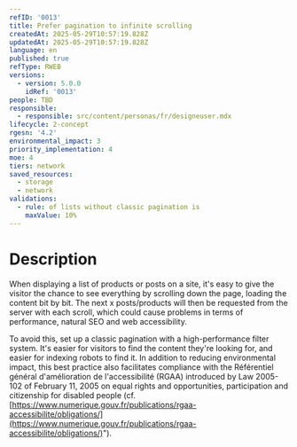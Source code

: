```yaml
---
refID: '0013'
title: Prefer pagination to infinite scrolling
createdAt: 2025-05-29T10:57:19.828Z
updatedAt: 2025-05-29T10:57:19.828Z
language: en
published: true
refType: RWEB
versions:
  - version: 5.0.0
    idRef: '0013'
people: TBD
responsible:
  - responsible: src/content/personas/fr/designeuser.mdx
lifecycle: 2-concept
rgesn: '4.2'
environmental_impact: 3
priority_implementation: 4
moe: 4
tiers: network
saved_resources:
  - storage
  - network
validations:
  - rule: of lists without classic pagination is
    maxValue: 10%
---
```


# Description

When displaying a list of products or posts on a site, it's easy to give the visitor the chance to see everything by scrolling down the page, loading the content bit by bit. The next x posts/products will then be requested from the server with each scroll, which could cause problems in terms of performance, natural SEO and web accessibility.

To avoid this, set up a classic pagination with a high-performance filter system. It's easier for visitors to find the content they're looking for, and easier for indexing robots to find it. In addition to reducing environmental impact, this best practice also facilitates compliance with the Référentiel général d'amélioration de l'accessibilité (RGAA) introduced by Law 2005-102 of February 11, 2005 on equal rights and opportunities, participation and citizenship for disabled people  (cf. [https://www.numerique.gouv.fr/publications/rgaa-accessibilite/obligations/](https://www.numerique.gouv.fr/publications/rgaa-accessibilite/obligations/)").
